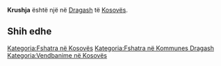 {{Fshat në 
 | Emri                = Krushja
 | EmriAlt                = 
 | NAME_SHORT_FORM=      
 | NAME_GENERIC=      
 | NAME_SORT_NAME_RO=      KRUSHJA
 | FULL_NAME_RO = Krushja
 | FULL_NAME_ND_RO=Krushja
 | SORT_NAME_RG=KRUSHJA
 | FULL_NAME_RG=Krushja
 | FULL_NAME_ND_RG=Krushja
 | SRP_NAME_SHORT_FORM=      
 | SRP_NAME_GENERIC=      
 | SRP_NAME_SORT_NAME_RO=      
 | SRP_FULL_NAME_RO = 
 | SRP_FULL_NAME_ND_RO=
 | SRP_SORT_NAME_RG=
 | SRP_FULL_NAME_RG=
 | SRP_FULL_NAME_ND_RG=
 | Emri (Rasa dhanore) = 
 | Figura              = 
 | Shteti              = Kosovo
 | Komuna              = Dragash
 | Kodi postar         = 
 | Sipërfaqja          = 

 | Popullsia           = 

 | Regj. i popullsisë  = 
 | Dend. e popullsisë  = 
 | Faqja zyrtare       = 
 <!--- Koordinatat ----> 
 | Gjerësia            = 41.978889
 | Gjatësia            = 20.638889
 | Lartësia            = 
}}
'''Krushja''' është një [[]] në [[Dragash]] të [[Kosovës]].

<!-- == Gjeografia == -->
<!-- == Historia == -->
<!-- == Demografia == -->
== Shih edhe ==
{{Komuna Dragash}}
{{Kosovo-Administrata-Cung}}

[[Kategoria:Fshatra në Kosovës]]
[[Kategoria:Fshatra në Kommunes Dragash]]
[[Kategoria:Vendbanime në Kosovës]]